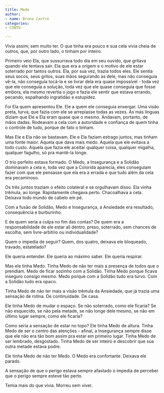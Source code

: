 ```yaml
---
title: Medo
author:
- name: Bruna Castro
categories:
- CONTO

---
```


Vivia assim; sem muito ter. O que tinha era pouco e sua cela vivia cheia de outros, que, por outro lado, o tinham por inteiro. 

Primeiro veio Ela, que sussurrava todo dia em seu ouvido, que gritava quando ele tentava sair. Ela que era a origem e o motivo de ele estar soterrado por tantos outros. Ela, por sua vez, trazia todos eles. Ele sentia seus socos, seus gritos, suas mãos segurando as dele, mas não conseguia vê-la, não conseguia tocá-la e se livrar dela era quase impossível - toda vez que ele conseguia a solução, toda vez que ele quase conseguia que fosse embora, ela mesmo revertia o jogo e fazia ele sentir que estava errando, pecando, espalhando ingratidão e estupidez. 

Foi Ela quem apresentou Ele. Ele a quem ele conseguia enxergar. Uma visão preta, turva, que fazia com ele se arrepiasse todas as vezes. As más línguas diziam que Ele e Ela eram quase que o mesmo. Andavam, portanto, de mãos dadas. Rodeavam a cela com a autoridade e confiança de quem tinha o controle de tudo, porque de fato o tinham. 

Mas Ele e Ela não se bastavam. Ele e Ela faziam estrago juntos, mas tinham uma fonte maior. Aquela que dava mais medo. Aquela que ele evitava a todo custo. Aquela que fazia ele aceitar qualquer coisa, qualquer migalha, qualquer fagulho, só pra mantê-la longe. 

O trio perfeito estava formado. O Medo, a Insegurança e a Solidão dominavam a cela e, toda vez que a Colorida aparecia, eles conseguiam fazer com que ele pensasse que ela era a errada e que tudo além da cela era pecaminoso. 

Os três juntos traziam o efeito colateral e se orgulhavam disso. Ela vinha trêmula, ao longe. Rapidamente chegava perto. Chacoalhava a cela. Deixava todo mundo de cabelo em pé.

Com a fusão de Solidão, Medo e Insegurança, a Ansiedade era resultado, consequência e burburinho.

E de quem seria a culpa no fim das contas? De quem era a responsabilidade de ele estar ali dentro, preso, soterrado, sem chances de escolha, sem livre-arbítrio ou individualidade?

Quem o impedia de seguir? Quem, dos quatro, deixava ele bloqueado, travado, estatelado?

Ele queria entender. Ele queria ao máximo saber. Ele queria respirar. 

Mas ele tinha Medo. Tinha Medo de não ter mais a presença de todos que o prendiam. Medo de ficar sozinho com a Solidão. Tinha Medo porque ficava inseguro consigo mesmo. Medo porque com a Solidão tudo era turvo. Com a Solidão tudo era opaco.

Tinha Medo de não ter mais a visão trêmula da Ansiedade, que já trazia uma sensação de rotina. De continuidade. De casa.

Ele tinha Medo de mudar o espaço. Se não soterrado, como ele ficaria? Se não esquecido, se não pela metade, se não longe dele mesmo, se não em último lugar sempre, como ele ficaria? 

Como seria a sensação de estar no topo? Ele tinha Medo de altura. Tinha Medo de ser o centro das atenções - afinal, a Insegurança sempre disse que ele não era tão bom assim pra estar em primeiro lugar. Tinha Medo de ser lembrado, desgostado. Tinha Medo de ser inteiro e descobrir que sua outra metade estava podre.

Ele tinha Medo de não ter Medo. O Medo era confortante. Deixava ele parado.

A sensação de que o perigo estava sempre afastado o impedia de perceber que o perigo sempre esteve tão perto.

Temia mais do que vivia. Morreu sem viver. 


<a href="https://instagram.com/brunathv"><i class="bi bi-instagram"></i></a>
